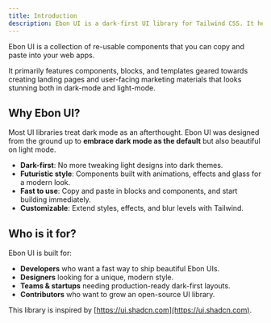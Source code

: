 ```yaml
---
title: Introduction
description: Ebon UI is a dark-first UI library for Tailwind CSS. It helps you build sleek, modern applications with Animations, Effects, and Glassmorphism layout components and blocks to copy and paste. 
---
```


Ebon UI is a collection of re-usable components that you can copy and paste into your web apps.

It primarily features components, blocks, and templates geared towards creating landing pages and user-facing marketing materials that looks stunning both in dark-mode and light-mode.

## Why Ebon UI?

Most UI libraries treat dark mode as an afterthought. Ebon UI was designed from the ground up to **embrace dark mode as the default** but also beautiful on light mode.  

- **Dark-first**: No more tweaking light designs into dark themes.  
- **Futuristic style**: Components built with animations, effects and glass for a modern look.  
- **Fast to use**: Copy and paste in blocks and components, and start building immediately.  
- **Customizable**: Extend styles, effects, and blur levels with Tailwind.

## Who is it for?

Ebon UI is built for:
- **Developers** who want a fast way to ship beautiful Ebon UIs.  
- **Designers** looking for a unique, modern style.  
- **Teams & startups** needing production-ready dark-first layouts.  
- **Contributors** who want to grow an open-source UI library.

This library is inspired by [https://ui.shadcn.com](https://ui.shadcn.com).
